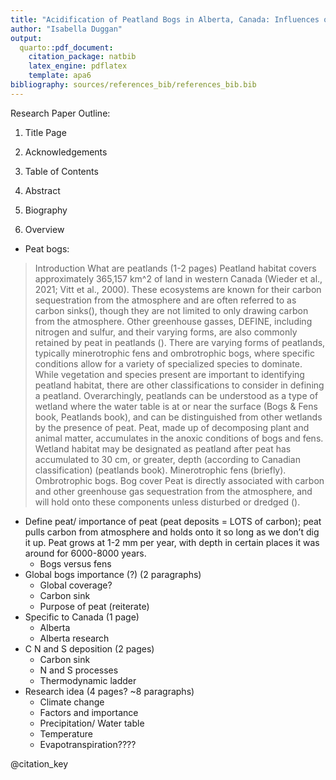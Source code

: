 ```yaml
---
title: "Acidification of Peatland Bogs in Alberta, Canada: Influences of Oil Sands Development on peat cycle"
author: "Isabella Duggan"
output:
  quarto::pdf_document:
    citation_package: natbib
    latex_engine: pdflatex
    template: apa6
bibliography: sources/references_bib/references_bib.bib
---
```


Research Paper Outline: 

1. Title Page 

2. Acknowledgements 

3. Table of Contents 

4. Abstract 

5. Biography 

6. Overview 

  * Peat bogs:
  
   > Introduction
  What are peatlands (1-2 pages)
Peatland habitat covers approximately 365,157 km^2 of land in western Canada (Wieder et al., 2021; Vitt et al., 2000). These ecosystems are known for their carbon sequestration from the atmosphere and are often referred to as carbon sinks(), though they are not limited to only drawing carbon from the atmosphere. Other greenhouse gasses, DEFINE, including nitrogen and sulfur, and their varying forms, are also commonly retained by peat in peatlands ().
There are varying forms of peatlands, typically minerotrophic fens and ombrotrophic bogs, where specific conditions allow for a variety of specialized species to dominate. While vegetation and species present are important to identifying peatland habitat, there are other classifications to consider in defining a peatland. Overarchingly, peatlands can be understood as a type of wetland where the water table is at or near the surface (Bogs & Fens book, Peatlands book), and can be distinguished from other wetlands by the presence of peat. Peat, made up of decomposing plant and animal matter, accumulates in the anoxic conditions of bogs and fens. Wetland habitat may be designated as peatland after peat has accumulated to 30 cm, or greater, depth (according to Canadian classification) (peatlands book). 
Minerotrophic fens (briefly). Ombrotrophic bogs. Bog cover
Peat is directly associated with carbon and other greenhouse gas sequestration from the atmosphere, and will hold onto these components unless disturbed or dredged ().

* Define peat/ importance of peat (peat deposits = LOTS of carbon); peat pulls carbon from atmosphere and holds onto it so long as we don’t dig it up. Peat grows at 1-2 mm per year, with depth in certain places it was around for 6000-8000 years.
  * Bogs versus fens
* Global bogs importance (?) (2 paragraphs)
  * Global coverage?
  * Carbon sink
  * Purpose of peat (reiterate)
* Specific to Canada (1 page)
  * Alberta
  * Alberta research
* C N and S deposition (2 pages)
  * Carbon sink
  * N and S processes
  * Thermodynamic ladder
* Research idea (4 pages? ~8 paragraphs)
  * Climate change
  * Factors and importance
  * Precipitation/ Water table
  * Temperature
  * Evapotranspiration????



@citation_key
